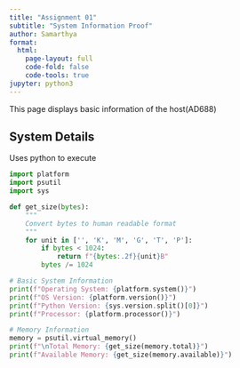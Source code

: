 ```yaml
---
title: "Assignment 01"
subtitle: "System Information Proof"
author: Samarthya
format:
  html:
    page-layout: full
    code-fold: false
    code-tools: true
jupyter: python3
---
```


This page displays basic information of the host(AD688)

## System Details

Uses python to execute

```python
import platform
import psutil
import sys

def get_size(bytes):
    """
    Convert bytes to human readable format
    """
    for unit in ['', 'K', 'M', 'G', 'T', 'P']:
        if bytes < 1024:
            return f"{bytes:.2f}{unit}B"
        bytes /= 1024

# Basic System Information
print(f"Operating System: {platform.system()}")
print(f"OS Version: {platform.version()}")
print(f"Python Version: {sys.version.split()[0]}")
print(f"Processor: {platform.processor()}")

# Memory Information
memory = psutil.virtual_memory()
print(f"\nTotal Memory: {get_size(memory.total)}")
print(f"Available Memory: {get_size(memory.available)}")
```
